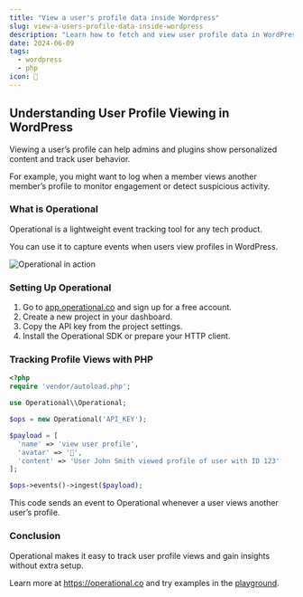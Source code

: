 ```yaml
---
title: "View a user's profile data inside Wordpress"
slug: view-a-users-profile-data-inside-wordpress
description: "Learn how to fetch and view user profile data in WordPress while tracking events with Operational for audit and analytics."
date: 2024-06-09
tags:
  - wordpress
  - php
icon: 👤
---
```


## Understanding User Profile Viewing in WordPress

Viewing a user’s profile can help admins and plugins show personalized content and track user behavior.

For example, you might want to log when a member views another member’s profile to monitor engagement or detect suspicious activity.

### What is Operational

Operational is a lightweight event tracking tool for any tech product.

You can use it to capture events when users view profiles in WordPress.

![Operational in action](https://operational.co/images/misc/ops-usage2.jpg)

### Setting Up Operational

1. Go to [app.operational.co](https://app.operational.co) and sign up for a free account.  
2. Create a new project in your dashboard.  
3. Copy the API key from the project settings.  
4. Install the Operational SDK or prepare your HTTP client.

### Tracking Profile Views with PHP

```php
<?php
require 'vendor/autoload.php';

use Operational\\Operational;

$ops = new Operational('API_KEY');

$payload = [
  'name' => 'view user profile',
  'avatar' => '👤',
  'content' => 'User John Smith viewed profile of user with ID 123'
];

$ops->events()->ingest($payload);
```

This code sends an event to Operational whenever a user views another user’s profile.

### Conclusion

Operational makes it easy to track user profile views and gain insights without extra setup.

Learn more at https://operational.co and try examples in the [playground](https://operational.co/playground).
